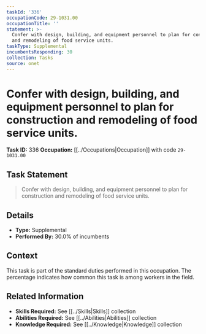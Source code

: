 ```yaml
---
taskId: '336'
occupationCode: 29-1031.00
occupationTitle: ''
statement: >-
  Confer with design, building, and equipment personnel to plan for construction
  and remodeling of food service units.
taskType: Supplemental
incumbentsResponding: 30
collection: Tasks
source: onet
---
```

# Confer with design, building, and equipment personnel to plan for construction and remodeling of food service units.

**Task ID:** 336
**Occupation:** [[../Occupations|Occupation]] with code `29-1031.00`

## Task Statement

> Confer with design, building, and equipment personnel to plan for construction and remodeling of food service units.

## Details

- **Type:** Supplemental
- **Performed By:** 30.0% of incumbents

## Context

This task is part of the standard duties performed in this occupation. The percentage indicates how common this task is among workers in the field.

## Related Information

- **Skills Required:** See [[../Skills|Skills]] collection
- **Abilities Required:** See [[../Abilities|Abilities]] collection
- **Knowledge Required:** See [[../Knowledge|Knowledge]] collection

